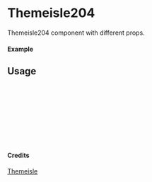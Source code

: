 
<Meta of={Themeisle204} title="Themeisle/Themeisle204" />

# Themeisle204

Themeisle204 component with different props.

#### Example

<Canvas of={Themeisle204.Primary} />

## Usage

```ts
import { Themeisle204 } from "yadl-ui";

const Example = () => {
  return (
      <Themeisle204 />
  );
};

export default Example;
```

#### Credits
[Themeisle](https://themeisle.com/illustrations)
